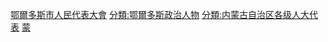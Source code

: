 [[分類:鄂爾多斯市人民代表大會|]]
[[分類:鄂爾多斯政治人物|分類:鄂爾多斯政治人物]]
[[分類:内蒙古自治区各级人大代表|分類:内蒙古自治区各级人大代表]]
[[分類:设区的市人大代表|蒙]]